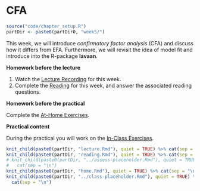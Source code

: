 # CFA

```r
source("code/chapter_setup.R")
partDir <- paste0(partDir0, "week5/")
```

This week, we will introduce *confirmatory factor analysis* (CFA) and discuss 
how it differs from EFA. Furthermore, we will revisit the idea of model fit and 
introduce into the R-package **lavaan**. 

**Homework before the lecture**

1. Watch the [Lecture Recording](lecture-4.html) for this week.
1. Complete the [Reading](reading-4.html) for this week, and answer the 
associated reading questions.
<!-- 1. Complete the [Formative Assessment](formative-assessment-4.html) for this week. -->

**Homework before the practical**

Complete the [At-Home Exercises](at-home-exercises-4.html). 

**Practical content**

During the practical you will work on the [In-Class Exercises](in-class-exercises-4.html).

 
```r
knit_child(paste0(partDir, "lecture.Rmd"), quiet = TRUE) %>% cat(sep = "\n")
knit_child(paste0(partDir, "reading.Rmd"), quiet = TRUE) %>% cat(sep = "\n")
# knit_child(paste0(partDir, "../assess-placeholder.Rmd"), quiet = TRUE) %>%
#   cat(sep = "\n")
knit_child(paste0(partDir, "home.Rmd"), quiet = TRUE) %>% cat(sep = "\n")
knit_child(paste0(partDir, "../class-placeholder.Rmd"), quiet = TRUE) %>%
  cat(sep = "\n")
```
